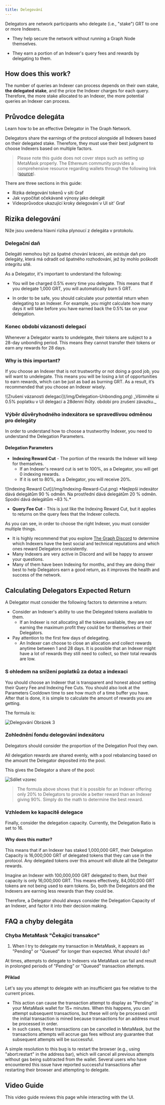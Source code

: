 ```yaml
---
title: Delegování
---
```


Delegators are network participants who delegate (i.e., "stake") GRT to one or more Indexers.

- They help secure the network without running a Graph Node themselves.

- They earn a portion of an Indexer's query fees and rewards by delegating to them.

## How does this work?

The number of queries an Indexer can process depends on their own stake, **the delegated stake**, and the price the Indexer charges for each query. Therefore, the more stake allocated to an Indexer, the more potential queries an Indexer can process.

## Průvodce delegáta

Learn how to be an effective Delegator in The Graph Network.

Delegators share the earnings of the protocol alongside all Indexers based on their delegated stake. Therefore, they must use their best judgment to choose Indexers based on multiple factors.

> Please note this guide does not cover steps such as setting up MetaMask properly. The Ethereum community provides a comprehensive resource regarding wallets through the following link ([source](https://ethereum.org/en/wallets/)).

There are three sections in this guide:

- Rizika delegování tokenů v síti Graf
- Jak vypočítat očekávané výnosy jako delegát
- Videoprůvodce ukazující kroky delegování v UI sit' Graf

## Rizika delegování

Níže jsou uvedena hlavní rizika plynoucí z delegáta v protokolu.

### Delegační daň

Delegáti nemohou být za špatné chování kráceni, ale existuje daň pro delegáty, která má odradit od špatného rozhodování, jež by mohlo poškodit integritu sítě.

As a Delegator, it's important to understand the following:

- You will be charged 0.5% every time you delegate. This means that if you delegate 1,000 GRT, you will automatically burn 5 GRT.

- In order to be safe, you should calculate your potential return when delegating to an Indexer. For example, you might calculate how many days it will take before you have earned back the 0.5% tax on your delegation.

### Konec období vázanosti delegací

Whenever a Delegator wants to undelegate, their tokens are subject to a 28-day unbonding period. This means they cannot transfer their tokens or earn any rewards for 28 days.

### Why is this important?

If you choose an Indexer that is not trustworthy or not doing a good job, you will want to undelegate. This means you will be losing a lot of opportunities to earn rewards, which can be just as bad as burning GRT. As a result, it’s recommended that you choose an Indexer wisely.

<div sx={{ mx: 'auto', maxWidth: '400px' }}>
  ![Zrušení vázanosti delegací](/img/Delegation-Unbonding.png) _Všimněte si 0.5% poplatku v UI delegací a 28denní lhůty.
  období pro zrušení závazku._
</div>

### Výběr důvěryhodného indexátora se spravedlivou odměnou pro delegáty

In order to understand how to choose a trustworthy Indexer, you need to understand the Delegation Parameters.

#### Delegation Parameters

- **Indexing Reward Cut** - The portion of the rewards the Indexer will keep for themselves.
  - If an Indexer's reward cut is set to 100%, as a Delegator, you will get 0 indexing rewards.
  - If it is set to 80%, as a Delegator, you will receive 20%.

<div sx={{ mx: 'auto', maxWidth: '700px' }}>
  ![Indexing Reward Cut](/img/Indexing-Reward-Cut.png) *Nejlepší indexátor dává delegátům 90 % odměn. Na
  prostřední dává delegátům 20 % odměn. Spodní dává delegátům ~83 %.*
</div>

- **Query Fee Cut** - This is just like the Indexing Reward Cut, but it applies to returns on the query fees that the Indexer collects.

As you can see, in order to choose the right Indexer, you must consider multiple things.

- It is highly recommend that you explore [The Graph Discord](https://discord.gg/graphprotocol) to determine which Indexers have the best social and technical reputations and which ones reward Delegators consistently.
- Many Indexers are very active in Discord and will be happy to answer your questions.
- Many of them have been Indexing for months, and they are doing their best to help Delegators earn a good return, as it improves the health and success of the network.

## Calculating Delegators Expected Return

A Delegator must consider the following factors to determine a return:

- Consider an Indexer's ability to use the Delegated tokens available to them.
  - If an Indexer is not allocating all the tokens available, they are not earning the maximum profit they could be for themselves or their Delegators.
- Pay attention to the first few days of delegating.
  - An Indexer can choose to close an allocation and collect rewards anytime between 1 and 28 days. It is possible that an Indexer might have a lot of rewards they still need to collect, so their total rewards are low.

### S ohledem na snížení poplatků za dotaz a indexaci

You should choose an Indexer that is transparent and honest about setting their Query Fee and Indexing Fee Cuts. You should also look at the Parameters Cooldown time to see how much of a time buffer you have. After that is done, it is simple to calculate the amount of rewards you are getting.

The formula is:

![Delegování Obrázek 3](/img/Delegation-Reward-Formula.png)

### Zohlednění fondu delegování indexátoru

Delegators should consider the proportion of the Delegation Pool they own.

All delegation rewards are shared evenly, with a pool rebalancing based on the amount the Delegator deposited into the pool.

This gives the Delegator a share of the pool:

![Sdílet vzorec](/img/Share-Forumla.png)

> The formula above shows that it is possible for an Indexer offering only 20% to Delegators to provide a better reward than an Indexer giving 90%. Simply do the math to determine the best reward.

### Vzhledem ke kapacitě delegace

Finally, consider the delegation capacity. Currently, the Delegation Ratio is set to 16.

#### Why does this matter?

This means that if an Indexer has staked 1,000,000 GRT, their Delegation Capacity is 16,000,000 GRT of delegated tokens that they can use in the protocol. Any delegated tokens over this amount will dilute all the Delegator rewards.

Imagine an Indexer with 100,000,000 GRT delegated to them, but their capacity is only 16,000,000 GRT. This means effectively, 84,000,000 GRT tokens are not being used to earn tokens. So, both the Delegators and the Indexers are earning less rewards than they could be.

Therefore, a Delegator should always consider the Delegation Capacity of an Indexer, and factor it into their decision making.

## FAQ a chyby delegáta

### Chyba MetaMask "Čekající transakce"

1. When I try to delegate my transaction in MetaMask, it appears as "Pending" or "Queued" for longer than expected. What should I do?

At times, attempts to delegate to Indexers via MetaMask can fail and result in prolonged periods of "Pending" or "Queued" transaction attempts.

#### Příklad

Let's say you attempt to delegate with an insufficient gas fee relative to the current prices.

- This action can cause the transaction attempt to display as "Pending" in your MetaMask wallet for 15+ minutes. When this happens, you can attempt subsequent transactions, but these will only be processed until the initial transaction is mined because transactions for an address must be processed in order.
- In such cases, these transactions can be cancelled in MetaMask, but the transactions attempts will accrue gas fees without any guarantee that subsequent attempts will be successful.

A simple resolution to this bug is to restart the browser (e.g., using "abort:restart" in the address bar), which will cancel all previous attempts without gas being subtracted from the wallet. Several users who have encountered this issue have reported successful transactions after restarting their browser and attempting to delegate.

## Video Guide

This video guide reviews this page while interacting with the UI.

<VideoEmbed youtube="2G7S2gdURdc" />

